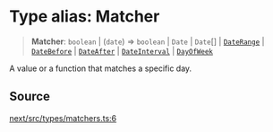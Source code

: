 # Type alias: Matcher

> **Matcher**: `boolean` \| (`date`) => `boolean` \| `Date` \| `Date`[] \| [`DateRange`](/api/next/type-aliases/DateRange.mdx) \| [`DateBefore`](/api/next/type-aliases/DateBefore.mdx) \| [`DateAfter`](/api/next/type-aliases/DateAfter.mdx) \| [`DateInterval`](/api/next/type-aliases/DateInterval.mdx) \| [`DayOfWeek`](/api/next/type-aliases/DayOfWeek.mdx)

A value or a function that matches a specific day.

## Source

[next/src/types/matchers.ts:6](https://github.com/gpbl/react-day-picker/blob/86f49ff11/next/src/types/matchers.ts#L6)
